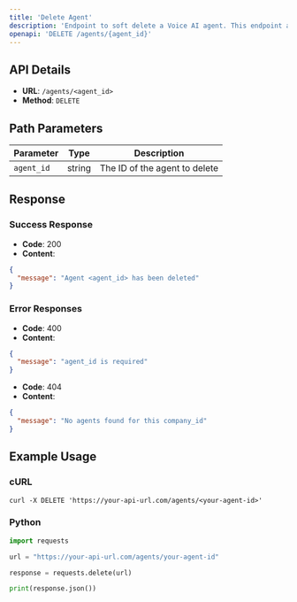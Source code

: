 ```yaml
---
title: 'Delete Agent'
description: 'Endpoint to soft delete a Voice AI agent. This endpoint allows you to soft delete a Voice AI agent by setting its `is_active` status to "no"'
openapi: 'DELETE /agents/{agent_id}'
---
```


## API Details

- **URL**: `/agents/<agent_id>`
- **Method**: `DELETE`

## Path Parameters

| Parameter | Type | Description |
|-----------|------|-------------|
| `agent_id` | string | The ID of the agent to delete |

## Response

### Success Response

- **Code**: 200
- **Content**: 
```json
{
  "message": "Agent <agent_id> has been deleted"
}
```

### Error Responses

- **Code**: 400
- **Content**: 
```json
{
  "message": "agent_id is required"
}
```

- **Code**: 404
- **Content**: 
```json
{
  "message": "No agents found for this company_id"
}
```

## Example Usage

### cURL

```curl
curl -X DELETE 'https://your-api-url.com/agents/<your-agent-id>'
```

### Python 

```python
import requests

url = "https://your-api-url.com/agents/your-agent-id"

response = requests.delete(url)

print(response.json())
```
